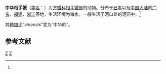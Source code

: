 {{Speciesbox
| genus = Sesarma
| species = sinensis
| authority = H. Milne-Edwards, 1853<ref name='id12016'>{{cite web| url =http://www.bioinfo.cn/db05/BjdwSpecies.php?action=view&id=12016| title =中华相手蟹| work =《中国动物物种编目数据库》| publisher =中国科学院微生物研究所| author =中国科学院动物研究所| accessdate =2009-04-28| deadurl =yes| archiveurl =https://web.archive.org/web/20160305015339/http://www.bioinfo.cn/db05/BjdwSpecies.php?action=view&id=12016| archivedate =2016-03-05}}</ref>
}}

'''中华相手蟹'''（[[学名|学名]]：{{lang|la|''Sesarma sinensis''}}）为[[方蟹科|方蟹科]][[相手蟹属|相手蟹属]]的动物。分布于[[日本|日本]]以及[[中国大陆|中国大陆]]的[[广东|广东]]、[[福建|福建]]、[[浙江|浙江]]等地，生活环境为海水，一般生活于河口处的泥洞中。<ref name='id12016'/>

其[[种加词|种加词]]“''sinensis''”意为“中华的”。

== 参考文献 ==
{{reflist}}
{{Taxonbar|from=Q14333532}}

[[Category:相手蟹属|Z]]
[[Category:1853年描述的动物|Z]]


{{螃蟹小作品}}